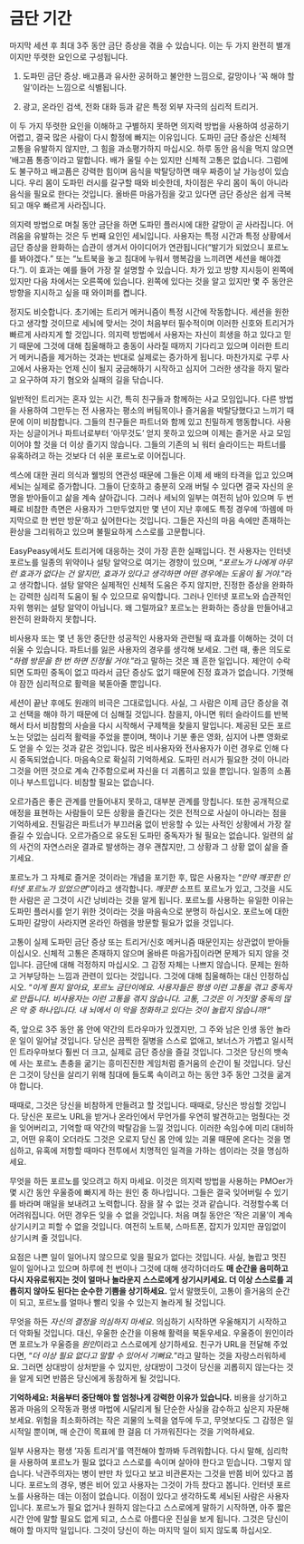 # 금단 기간

마지막 세션 후 최대 3주 동안 금단 증상을 겪을 수 있습니다. 이는 두 가지 완전히 별개이지만 뚜렷한 요인으로 구성됩니다.

1. 도파민 금단 증상. 배고픔과 유사한 공허하고 불안한 느낌으로, 갈망이나 '꼭 해야 할 일'이라는 느낌으로 식별됩니다.

2. 광고, 온라인 검색, 전화 대화 등과 같은 특정 외부 자극의 심리적 트리거.

이 두 가지 뚜렷한 요인을 이해하고 구별하지 못하면 의지력 방법을 사용하여 성공하기 어렵고, 결국 많은 사람이 다시 함정에 빠지는 이유입니다. 도파민 금단 증상은 신체적 고통을 유발하지 않지만, 그 힘을 과소평가하지 마십시오. 하루 동안 음식을 먹지 않으면 '배고픔 통증'이라고 말합니다. 배가 울릴 수는 있지만 신체적 고통은 없습니다. 그럼에도 불구하고 배고픔은 강력한 힘이며 음식을 박탈당하면 매우 짜증이 날 가능성이 있습니다. 우리 몸이 도파민 러시를 갈구할 때와 비슷한데, 차이점은 우리 몸이 독이 아니라 음식을 필요로 한다는 것입니다. 올바른 마음가짐을 갖고 있다면 금단 증상은 쉽게 극복되고 매우 빠르게 사라집니다.

의지력 방법으로 며칠 동안 금단을 하면 도파민 플러시에 대한 갈망이 곧 사라집니다. 어려움을 유발하는 것은 두 번째 요인인 세뇌입니다. 사용자는 특정 시간과 특정 상황에서 금단 증상을 완화하는 습관이 생겨서 아이디어가 연관됩니다("발기가 되었으니 포르노를 봐야겠다." 또는 "노트북을 놓고 침대에 누워서 행복감을 느끼려면 세션을 해야겠다."). 이 효과는 예를 들어 가장 잘 설명할 수 있습니다. 차가 있고 방향 지시등이 왼쪽에 있지만 다음 차에서는 오른쪽에 있습니다. 왼쪽에 있다는 것을 알고 있지만 몇 주 동안은 방향을 지시하고 싶을 때 와이퍼를 켭니다.

정지도 비슷합니다. 초기에는 트리거 메커니즘이 특정 시간에 작동합니다. 세션을 원한다고 생각할 것이므로 세뇌에 맞서는 것이 처음부터 필수적이며 이러한 신호와 트리거가 빠르게 사라지게 할 것입니다. 의지력 방법에서 사용자는 자신이 희생을 하고 있다고 믿기 때문에 그것에 대해 침울해하고 충동이 사라질 때까지 기다리고 있으며 이러한 트리거 메커니즘을 제거하는 것과는 반대로 실제로는 증가하게 됩니다. 마찬가지로 구루 사고에서 사용자는 언제 신이 될지 궁금해하기 시작하고 심지어 그러한 생각을 하지 말라고 요구하여 자기 혐오와 실패의 길을 닦습니다.

일반적인 트리거는 혼자 있는 시간, 특히 친구들과 함께하는 사교 모임입니다. 다른 방법을 사용하여 그만두는 전 사용자는 평소의 버팀목이나 즐거움을 박탈당했다고 느끼기 때문에 이미 비참합니다. 그들의 친구들은 파트너와 함께 있고 친밀하게 행동합니다. 사용자는 싱글이거나 파트너로부터 '아무것도' 얻지 못하고 있으며 이제는 즐거운 사교 모임이어야 할 것을 더 이상 즐기지 않습니다. 그들의 기존의 뇌 워터 슬라이드는 파트너를 유혹하려고 하는 것보다 더 쉬운 포르노로 이어집니다.

섹스에 대한 권리 의식과 웰빙의 연관성 때문에 그들은 이제 세 배의 타격을 입고 있으며 세뇌는 실제로 증가합니다. 그들이 단호하고 충분히 오래 버틸 수 있다면 결국 자신의 운명을 받아들이고 삶을 계속 살아갑니다. 그러나 세뇌의 일부는 여전히 남아 있으며 두 번째로 비참한 측면은 사용자가 그만두었지만 몇 년이 지난 후에도 특정 경우에 '하렘에 마지막으로 한 번만 방문'하고 싶어한다는 것입니다. 그들은 자신의 마음 속에만 존재하는 환상을 그리워하고 있으며 불필요하게 스스로를 고문합니다.

EasyPeasy에서도 트리거에 대응하는 것이 가장 흔한 실패입니다. 전 사용자는 인터넷 포르노를 일종의 위약이나 설탕 알약으로 여기는 경향이 있으며, "*포르노가 나에게 아무런 효과가 없다는 건 알지만, 효과가 있다고 생각하면 어떤 경우에는 도움이 될 거야.*"라고 생각합니다. 설탕 알약은 실제적인 신체적 도움은 주지 않지만, 진정한 증상을 완화하는 강력한 심리적 도움이 될 수 있으므로 유익합니다. 그러나 인터넷 포르노와 습관적인 자위 행위는 설탕 알약이 아닙니다. 왜 그럴까요? 포르노는 완화하는 증상을 만들어내고 완전히 완화하지 못합니다.

비사용자 또는 몇 년 동안 중단한 성공적인 사용자와 관련될 때 효과를 이해하는 것이 더 쉬울 수 있습니다. 파트너를 잃은 사용자의 경우를 생각해 보세요. 그런 때, 좋은 의도로 "*하렘 방문을 한 번 하면 진정될 거야.*"라고 말하는 것은 꽤 흔한 일입니다. 제안이 수락되면 도파민 중독이 없고 따라서 금단 증상도 없기 때문에 진정 효과가 없습니다. 기껏해야 잠깐 심리적으로 활력을 북돋아줄 뿐입니다.

세션이 끝난 후에도 원래의 비극은 그대로입니다. 사실, 그 사람은 이제 금단 증상을 겪고 선택을 해야 하기 때문에 더 심해질 것입니다. 참을지, 아니면 워터 슬라이드를 반복해서 타서 비참함의 사슬을 다시 시작해서 구제책을 찾을지 말입니다. 제공된 모든 포르노는 덧없는 심리적 활력을 주었을 뿐이며, 책이나 기분 좋은 영화, 심지어 나쁜 영화로도 얻을 수 있는 것과 같은 것입니다. 많은 비사용자와 전사용자가 이런 경우로 인해 다시 중독되었습니다. 마음속으로 확실히 기억하세요. 도파민 러시가 필요한 것이 아니라 그것을 어떤 것으로 계속 간주함으로써 자신을 더 괴롭히고 있을 뿐입니다. 일종의 소품이나 부스트입니다. 비참할 필요는 없습니다.

오르가즘은 좋은 관계를 만들어내지 못하고, 대부분 관계를 망칩니다. 또한 공개적으로 애정을 표현하는 사람들이 모든 상황을 즐긴다는 것은 전적으로 사실이 아니라는 점을 기억하세요. 친밀감은 파트너가 부끄러움 없이 반응할 수 있는 사적인 상황에서 가장 잘 즐길 수 있습니다. 오르가즘으로 유도된 도파민 중독자가 될 필요는 없습니다. 일련의 삶의 사건의 자연스러운 결과로 발생하는 경우 괜찮지만, 그 상황과 그 상황 없이 삶을 즐기세요.

포르노가 그 자체로 즐거운 것이라는 개념을 포기한 후, 많은 사용자는 "*만약 깨끗한 인터넷 포르노가 있었으면*"이라고 생각합니다. *깨끗한* 소프트 포르노가 있고, 그것을 시도한 사람은 곧 그것이 시간 낭비라는 것을 알게 됩니다. 포르노를 사용하는 유일한 이유는 도파민 플러시를 얻기 위한 것이라는 것을 마음속으로 분명히 하십시오. 포르노에 대한 도파민 갈망이 사라지면 온라인 하렘을 방문할 필요가 없을 것입니다.

고통이 실제 도파민 금단 증상 또는 트리거/신호 메커니즘 때문인지는 상관없이 받아들이십시오. 신체적 고통은 존재하지 않으며 올바른 마음가짐이라면 문제가 되지 않을 것입니다. 금단에 대해 걱정하지 마십시오. 그 감정 자체는 나쁘지 않습니다. 문제는 원하고 거부당하는 느낌과 관련이 있다는 것입니다. 그것에 대해 침울해하는 대신 인정하십시오. "*이게 뭔지 알아요, 포르노 금단이에요. 사용자들은 평생 이런 고통을 겪고 중독자로 만듭니다. 비사용자는 이런 고통을 겪지 않습니다. 고통, 그것은 이 거짓말 중독의 많은 악 중 하나입니다. 내 뇌에서 이 악을 정화하고 있다는 것이 놀랍지 않습니까!"*

즉, 앞으로 3주 동안 몸 안에 약간의 트라우마가 있겠지만, 그 주와 남은 인생 동안 놀라운 일이 일어날 것입니다. 당신은 끔찍한 질병을 스스로 없애고, 보너스가 가볍고 일시적인 트라우마보다 훨씬 더 크고, 실제로 금단 증상을 즐길 것입니다. 그것은 당신의 뱃속에 사는 포르노 촌충을 굶기는 흥미진진한 게임처럼 즐거움의 순간이 될 것입니다. 당신은 그것이 당신을 살리기 위해 침대에 들도록 속이려고 하는 동안 3주 동안 그것을 굶겨야 합니다.

때때로, 그것은 당신을 비참하게 만들려고 할 것입니다. 때때로, 당신은 방심할 것입니다. 당신은 포르노 URL을 받거나 온라인에서 무언가를 우연히 발견하고는 멈췄다는 것을 잊어버리고, 기억할 때 약간의 박탈감을 느낄 것입니다. 이러한 속임수에 미리 대비하고, 어떤 유혹이 오더라도 그것은 오로지 당신 몸 안에 있는 괴물 때문에 온다는 것을 명심하고, 유혹에 저항할 때마다 전투에서 치명적인 일격을 가하는 셈이라는 것을 명심하세요.

무엇을 하든 포르노를 잊으려고 하지 마세요. 이것은 의지력 방법을 사용하는 PMOer가 몇 시간 동안 우울증에 빠지게 하는 원인 중 하나입니다. 그들은 결국 잊어버릴 수 있기를 바라며 매일을 보내려고 노력합니다. 잠을 잘 수 없는 것과 같습니다. 걱정할수록 더 어려워집니다. 어떤 경우든 잊을 수 없을 것입니다. 처음 며칠 동안은 '작은 괴물'이 계속 상기시키고 피할 수 없을 것입니다. 여전히 노트북, 스마트폰, 잡지가 있지만 끊임없이 상기시켜 줄 것입니다.

요점은 나쁜 일이 일어나지 않으므로 잊을 필요가 없다는 것입니다. 사실, 놀랍고 멋진 일이 일어나고 있으며 하루에 천 번이나 그것에 대해 생각하더라도 **매 순간을 음미하고 다시 자유로워지는 것이 얼마나 놀라운지 스스로에게 상기시키세요. 더 이상 스스로를 괴롭히지 않아도 된다는 순수한 기쁨을 상기하세요.** 앞서 말했듯이, 고통이 즐거움의 순간이 되고, 포르노를 얼마나 빨리 잊을 수 있는지 놀라게 될 것입니다.

무엇을 하든 *자신의 결정을 의심하지 마세요*. 의심하기 시작하면 우울해지기 시작하고 더 악화될 것입니다. 대신, 우울한 순간을 이용해 활력을 북돋우세요. 우울증이 원인이라면 포르노가 우울증을 *원인*이라고 스스로에게 상기하세요. 친구가 URL을 전달해 주었다면, "*더 이상 필요 없다고 말할 수 있어서 기뻐요.*"라고 말하는 것을 자랑스러워하세요. 그러면 상대방이 상처받을 수 있지만, 상대방이 그것이 당신을 괴롭히지 않는다는 것을 알게 되면 반쯤은 당신에게 동참하게 될 것입니다.

**기억하세요: 처음부터 중단해야 할 엄청나게 강력한 이유가 있습니다.** 비용을 상기하고 몸과 마음의 오작동과 평생 마법에 시달리게 될 단순한 사실을 감수하고 싶은지 자문해보세요. 위험을 최소화하려는 작은 괴물의 노력을 염두에 두고, 무엇보다도 그 감정은 일시적일 뿐이며, 매 순간이 목표에 한 걸음 더 가까워진다는 것을 기억하세요.

일부 사용자는 평생 '자동 트리거'를 역전해야 할까봐 두려워합니다. 다시 말해, 심리학을 사용하여 포르노가 필요 없다고 스스로를 속이며 살아야 한다고 믿습니다. 그렇지 않습니다. 낙관주의자는 병이 반만 차 있다고 보고 비관론자는 그것을 반쯤 비어 있다고 봅니다. 포르노의 경우, 병은 비어 있고 사용자는 그것이 가득 찼다고 봅니다. 인터넷 포르노를 사용하는 데는 이점이 없습니다. 이점이 있다고 생각하도록 세뇌된 사람은 사용자입니다. 포르노가 필요 없거나 원하지 않는다고 스스로에게 말하기 시작하면, 아주 짧은 시간 안에 말할 필요도 없게 되고, 스스로 아름다운 진실을 보게 됩니다. 그것은 당신이 해야 할 마지막 일입니다. 그것이 당신이 하는 마지막 일이 되지 않도록 하십시오.
